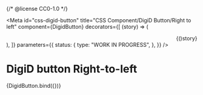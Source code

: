 {/* @license CC0-1.0 */}


<Meta
  id="css-digid-button"
  title="CSS Component/DigiD Button/Right to left"
  component={DigidButton}
  decorators={[
    (story) => (
      <div dir="rtl" lang="ar">
        {story()}
      </div>
    ),
  ]}
  parameters={{
    status: {
      type: "WORK IN PROGRESS",
    },
  }}
/>

# DigiD button Right-to-left

<Canvas>
  <Story
    name="Right to left"
    args={{
      label: "تسجيل الدخول باستخدام DigiD",
      textContent: "تسجيل الدخول",
    }}
  >
    {DigidButton.bind({})}
  </Story>
</Canvas>
